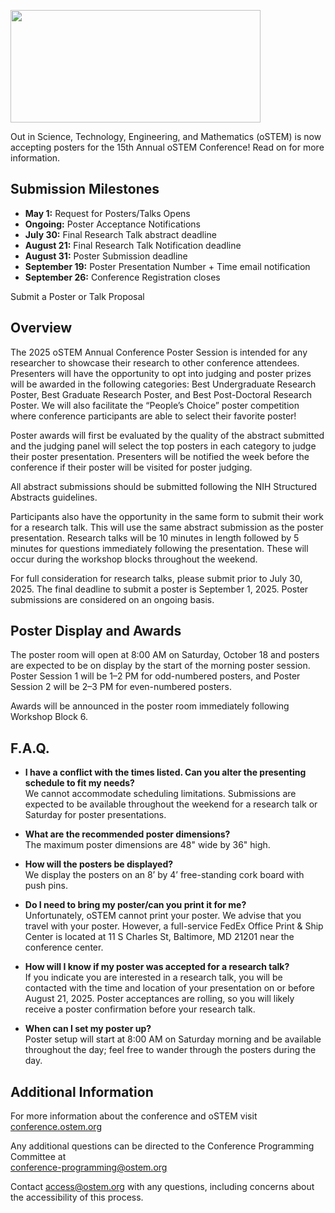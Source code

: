 
<SiteLayout title="Call for Posters" accent="nav-blue">

<Image
  src="/images/2023 cfp3.jpg"
  alt=""
  layout="responsive"
  width="400"
  height="180"
  priority="true"
/>
<br />

Out in Science, Technology, Engineering, and Mathematics (oSTEM) is now accepting posters for the 15th Annual oSTEM Conference! Read on for more information.

<div className="text-bright-peach font-bold">

## Submission Milestones

</div>

- **May 1:** Request for Posters/Talks Opens  
- **Ongoing:** Poster Acceptance Notifications  
- **July 30:** Final Research Talk abstract deadline  
- **August 21:** Final Research Talk Notification deadline  
- **August 31:** Poster Submission deadline  
- **September 19:** Poster Presentation Number + Time email notification  
- **September 26:** Conference Registration closes  

<div className="my-2 flex flex-col items-center sm:flex-row justify-center">
  <div className="my-1 sm:mx-2">
    <CTAButton onClick="https://www.jotform.com/251055520280143">
      Submit a Poster or Talk Proposal
    </CTAButton>
  </div>
</div>

<div className="text-bright-peach font-bold">

## Overview

</div>

The 2025 oSTEM Annual Conference Poster Session is intended for any researcher to showcase their research to other conference attendees. Presenters will have the opportunity to opt into judging and poster prizes will be awarded in the following categories: Best Undergraduate Research Poster, Best Graduate Research Poster, and Best Post-Doctoral Research Poster. We will also facilitate the “People’s Choice” poster competition where conference participants are able to select their favorite poster!

Poster awards will first be evaluated by the quality of the abstract submitted and the judging panel will select the top posters in each category to judge their poster presentation. Presenters will be notified the week before the conference if their poster will be visited for poster judging.

All abstract submissions should be submitted following the NIH Structured Abstracts guidelines.

Participants also have the opportunity in the same form to submit their work for a research talk. This will use the same abstract submission as the poster presentation. Research talks will be 10 minutes in length followed by 5 minutes for questions immediately following the presentation. These will occur during the workshop blocks throughout the weekend.

For full consideration for research talks, please submit prior to July 30, 2025. The final deadline to submit a poster is September 1, 2025. Poster submissions are considered on an ongoing basis.

<div className="text-bright-peach font-bold">

## Poster Display and Awards

</div>

The poster room will open at 8:00 AM on Saturday, October 18 and posters are expected to be on display by the start of the morning poster session.  
Poster Session 1 will be 1–2 PM for odd-numbered posters, and Poster Session 2 will be 2–3 PM for even-numbered posters.  

Awards will be announced in the poster room immediately following Workshop Block 6.

<div className="text-bright-peach font-bold">

## F.A.Q.

</div>

- **I have a conflict with the times listed. Can you alter the presenting schedule to fit my needs?**  
  We cannot accommodate scheduling limitations. Submissions are expected to be available throughout the weekend for a research talk or Saturday for poster presentations.

- **What are the recommended poster dimensions?**  
  The maximum poster dimensions are 48" wide by 36" high.

- **How will the posters be displayed?**  
  We display the posters on an 8’ by 4’ free-standing cork board with push pins.

- **Do I need to bring my poster/can you print it for me?**  
  Unfortunately, oSTEM cannot print your poster. We advise that you travel with your poster. However, a full-service FedEx Office Print & Ship Center is located at 11 S Charles St, Baltimore, MD 21201 near the conference center.

- **How will I know if my poster was accepted for a research talk?**  
  If you indicate you are interested in a research talk, you will be contacted with the time and location of your presentation on or before August 21, 2025. Poster acceptances are rolling, so you will likely receive a poster confirmation before your research talk.

- **When can I set my poster up?**  
  Poster setup will start at 8:00 AM on Saturday morning and be available throughout the day; feel free to wander through the posters during the day.

<div className="text-bright-peach font-bold">

## Additional Information

</div>

For more information about the conference and oSTEM visit [conference.ostem.org](https://conference.ostem.org)

Any additional questions can be directed to the Conference Programming Committee at  
[conference-programming@ostem.org](mailto:conference-programming@ostem.org)

Contact [access@ostem.org](mailto:access@ostem.org) with any questions, including concerns about the accessibility of this process.

</SiteLayout>
